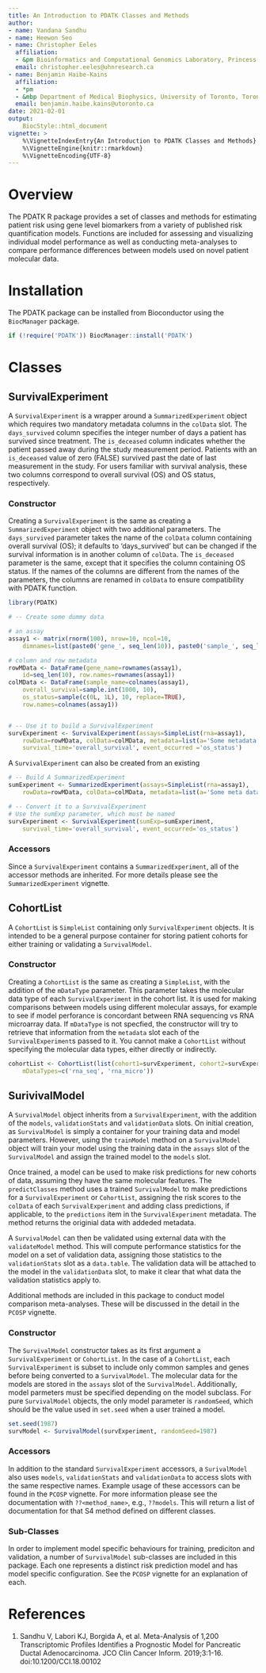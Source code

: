 ```yaml
---
title: An Introduction to PDATK Classes and Methods
author:
- name: Vandana Sandhu
- name: Heewon Seo
- name: Christopher Eeles
  affiliation:
  - &pm Bioinformatics and Computational Genomics Laboratory, Princess Margaret Cancer Center,University Health Network, Toronto, Ontario, Canada
  email: christopher.eeles@uhnresearch.ca
- name: Benjamin Haibe-Kains
  affiliation:
  - *pm
  - &mbp Department of Medical Biophysics, University of Toronto, Toronto, Canada
  email: benjamin.haibe.kains@utoronto.ca
date: 2021-02-01
output:
    BiocStyle::html_document
vignette: >
    %\VignetteIndexEntry{An Introduction to PDATK Classes and Methods}
    %\VignetteEngine{knitr::rmarkdown}
    %\VignetteEncoding{UTF-8}
---
```


# Overview

The PDATK R package provides a set of classes and methods for estimating
patient risk using gene level biomarkers from a variety of published risk
quantification models. Functions are included for assessing and visualizing
individual model performance as well as conducting meta-analyses to compare
performance differences between models used on novel patient molecular data.

# Installation

The PDATK package can be installed from Bioconductor using the `BiocManager`
package.

```r
if (!require('PDATK')) BiocManager::install('PDATK')
```

# Classes

## SurvivalExperiment

A `SurvivalExperiment` is a wrapper around a `SummarizedExperiment` object
which requires two mandatory metadata columns in the `colData` slot. The
`days_survived` column specifies the integer number of days a patient has
survived since treatment. The `is_deceased` column indicates whether the patient
passed away during the study measurement period. Patients with an
`is_deceased` value of zero (FALSE) survived past the date of last measurement
in the study. For users familiar with survival analysis, these two columns
correspond to overall survival (OS) and OS status, respectively.

### Constructor

Creating a `SurvivalExperiment` is the same as creating a `SummarizedExperiment`
object with two additional parameters. The `days_survived` parameter takes
the name of the `colData` column containing overall survival (OS); it defaults to
'days_survived' but can be changed if the survival information is in another
column of `colData`. The `is_deceased` parameter is the same, except that it
specifies the column containing OS status. If the names of the columns are
different from the names of the parameters, the columns are renamed in `colData`
to ensure compatibility with PDATK function.

```r
library(PDATK)
```


```r
# -- Create some dummy data

# an assay
assay1 <- matrix(rnorm(100), nrow=10, ncol=10,
    dimnames=list(paste0('gene_', seq_len(10)), paste0('sample_', seq_len(10))))

# column and row metadata
rowMData <- DataFrame(gene_name=rownames(assay1),
    id=seq_len(10), row.names=rownames(assay1))
colMData <- DataFrame(sample_name=colnames(assay1),
    overall_survival=sample.int(1000, 10),
    os_status=sample(c(0L, 1L), 10, replace=TRUE),
    row.names=colnames(assay1))


# -- Use it to build a SurvivalExperiment
survExperiment <- SurvivalExperiment(assays=SimpleList(rna=assay1),
    rowData=rowMData, colData=colMData, metadata=list(a='Some metadata'),
    survival_time='overall_survival', event_occurred ='os_status')
```

A `SurvivalExperiment` can also be created from an existing

```r
# -- Build A SummarizedExperiment
sumExperiment <- SummarizedExperiment(assays=SimpleList(rna=assay1),
    rowData=rowMData, colData=colMData, metadata=list(a='Some meta data'))

# -- Convert it to a SurvivalExperiment
# Use the sumExp parameter, which must be named
survExperiment <- SurvivalExperiment(sumExp=sumExperiment,
    survival_time='overall_survival', event_occurred='os_status')
```

### Accessors

Since a `SurvivalExperiment` contains a `SummarizedExperiment`, all of the
accessor methods are inherited. For more details please see the
`SummarizedExperiment` vignette.

## CohortList

A `CohortList` is `SimpleList` containing only `SurvivalExperiment` objects.
It is intended to be a general purpose container for storing patient cohorts
for either training or validating a `SurvivalModel`.

### Constructor

Creating a `CohortList` is the same as creating a `SimpleList`, with the
addition of the `mDataType` parameter. This parameter takes the molecular data
type of each `SurvivalExperiment` in the cohort list. It is used for making
comparisons between models using different molecular assays,
for example to see if model perforance is concordant between RNA sequencing vs
RNA microarray data. If `mDataType` is not specfied, the constructor will try
to retrieve that information from the `metadata` slot each of the
`SurvivalExperiment`s passed to it. You cannot make a `CohortList` without
specifying the molecular data types, either directly or indirectly.

```r
cohortList <- CohortList(list(cohort1=survExperiment, cohort2=survExperiment),
    mDataTypes=c('rna_seq', 'rna_micro'))
```

## SurivivalModel

A `SurvivalModel` object inherits from a `SurvivalExperiment`, with the addition
of the `models`, `validationStats` and `validationData` slots. On initial
creation, as `SurvivalModel` is simply a container for your training data and
model parameters. However, using the `trainModel` method on
a `SurvivalModel` object will train your model using the training data in
the `assays` slot of the `SurvivalModel` and assign the trained model to the
`models` slot.

Once trained, a model can be used to make risk predictions for new cohorts of
data, assuming they have the same molecular features. The `predictClasses`
method uses a trained `SurvivalModel` to make predictions for a
`SurvivalExperiment` or `CohortList`, assigning the risk scores to the `colData`
of each `SurvivalExperiment` and adding class predictions, if applicable, to the
`predictions` item in the `SurvivalExperiment` metadata. The method returns
the originial data with addeded metadata.

A `SurvivalModel` can then be validated using external data with the
`validateModel` method. This will compute performance statistics for the model
on a set of validation data, assigning those statistics to the `validationStats`
slot as a `data.table`. The validation data will be attached to the model in the
`validationData` slot, to make it clear that what data the validation statistics
apply to.

Additional methods are included in this package to conduct model comparison
meta-analyses. These will be discussed in the detail in the `PCOSP` vignette.

### Constructor

The `SurvivalModel` constructor takes as its first argument a `SurvivalExperiment`
or `CohortList`. In the case of a `CohortList`, each `SurvivalExperiment` is
subset to include only common samples and genes before being converted to
a `SurvivalModel`. The molecular data for the models are stored in the `assays`
slot of the `SurvivalModel`. Additionally, model parmeters must be specified
depending on the model subclass. For pure `SurvivalModel` objects, the only
model parameter is `randomSeed`, which should be the value used in `set.seed`
when a user trained a model.

```r
set.seed(1987)
survModel <- SurvivalModel(survExperiment, randomSeed=1987)
```

### Accessors

In addition to the standard `SurvivalExperiment` accessors, a `SurivalModel`
also uses `models`, `validationStats` and `validationData` to access slots
with the same respective names. Example usage of these accessors can be found
in the `PCOSP` vignette. For more information please see the documentation
with `??<method_name>`, e.g., `??models`. This will return a list of
documentation for that S4 method defined on different classes.

### Sub-Classes

In order to implement model specific behaviours for training, prediciton and
validation, a number of `SurvivalModel` sub-classes are included in this package.
Each one represents a distinct risk prediction model and has model specific
configuration. See the `PCOSP` vignette for an explanation of each.

# References

1. Sandhu V, Labori KJ, Borgida A, et al. Meta-Analysis of 1,200 Transcriptomic 
Profiles Identifies a Prognostic Model for Pancreatic Ductal Adenocarcinoma. 
JCO Clin Cancer Inform. 2019;3:1-16. doi:10.1200/CCI.18.00102

